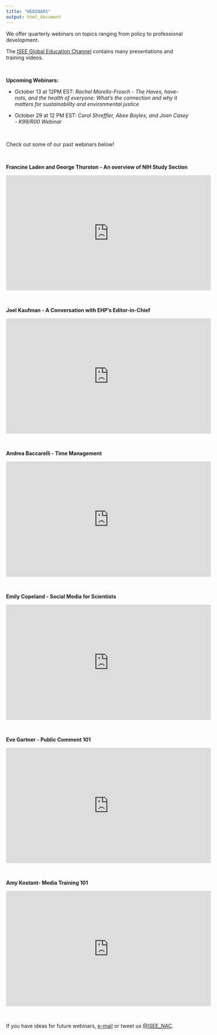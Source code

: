 ```yaml
---
title: "WEBINARS"
output: html_document
---
```


We offer quarterly webinars on topics ranging from policy to professional development.

The [ISEE Global Education Channel](https://www.youtube.com/channel/UCzW7ZAgwM-h0wWFEESbLlWA){target="_blank"} contains many presentations and training videos.

</br>

**Upcoming Webinars:**

* October 13 at 12PM EST: *Rachel Morello-Frosch - The Haves, have-nots, and the health of everyone: What's the connection and why it matters for sustainability and environmental justice*

* October 29 at 12 PM EST: *Carol Shreffler, Abee Boyles, and Joan Casey - K99/R00 Webinar*

<br>

Check out some of our past webinars below!

</br>

**Francine Laden and George Thurston - An overview of NIH Study Section**


<iframe width="560" height="315" src="https://www.youtube.com/watch?v=Tn6cL7I7SpI" frameborder="0" allow="accelerometer; autoplay; encrypted-media; gyroscope; picture-in-picture" allowfullscreen></iframe>

</br>


**Joel Kaufman - A Conversation with EHP's Editor-in-Chief**


<iframe width="560" height="315" src="https://www.youtube.com/embed/CxTrGCIzMLU" frameborder="0" allow="accelerometer; autoplay; encrypted-media; gyroscope; picture-in-picture" allowfullscreen></iframe>

</br>

**Andrea Baccarelli - Time Management**


<iframe width="560" height="315" src="https://www.youtube.com/embed/yDnxpaqO9s4" frameborder="0" allow="accelerometer; autoplay; encrypted-media; gyroscope; picture-in-picture" allowfullscreen></iframe>

</br>

**Emily Copeland - Social Media for Scientists**

<iframe width="560" height="315" src="https://www.youtube.com/embed/Fl0wVuxARf8" frameborder="0" allow="accelerometer; autoplay; encrypted-media; gyroscope; picture-in-picture" allowfullscreen></iframe>

</br>

**Eve Gartner - Public Comment 101**

<iframe width="560" height="315" src="https://www.youtube.com/embed/VhnUZrWzM9o" frameborder="0" allow="accelerometer; autoplay; encrypted-media; gyroscope; picture-in-picture" allowfullscreen></iframe>


</br>

**Amy Kostant- Media Training 101**

<iframe width="560" height="315" src="https://www.youtube.com/embed/xpExhVUa00U" frameborder="0" allow="accelerometer; autoplay; encrypted-media; gyroscope; picture-in-picture" allowfullscreen></iframe>


</br>


If you have ideas for future webinars, [e-mail](isee.northamerica@gmail.com) or tweet us [\@ISEE_NAC](https://twitter.com/isee_nac?lang=en){target="_blank"}.

</br>
